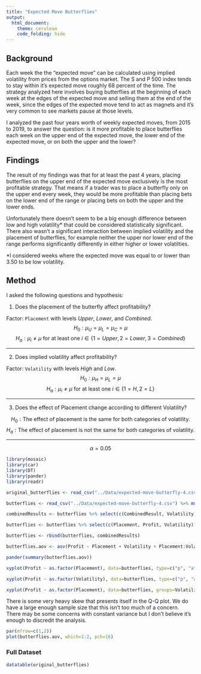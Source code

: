 ```yaml
---
title: "Expected Move Butterflies"
output: 
  html_document:
    theme: cerulean
    code_folding: hide
---
```


## Background

Each week the the "expected move" can be calculated using implied volatility from prices from the options market. The S and P 500 index tends to stay within it's expected move roughly 68 percent of the time. The strategy analyzed here involves buying butterflies at the beginning of each week at the edges of the expected move and selling them at the end of the week, since the edges of the expected move tend to act as magnets and it's very common to see markets pause at those levels. 

I analyzed the past four years worth of weekly expected moves, from 2015 to 2019, to answer the question: is it more profitable to place butterflies each week on the upper end of the expected move, the lower end of the expected move, or on both the upper and the lower?

## Findings

The result of my findings was that for at least the past 4 years, placing butterflies on the upper end of the expected move exclusively is the most profitable strategy. That means if a trader was to place a butterfly only on the upper end every week, they would be more profitable than placing bets on the lower end of the range or placing bets on both the upper and the lower ends.

Unfortunately there doesn't seem to be a big enough difference between low and high volatility* that could be considered statistically significant. There also wasn't a significant interaction between implied volatility and the placement of butterflies, for example neither the upper nor lower end of the range performs significantly differently in either higher or lower volatilties.

*I considered weeks where the expected move was equal to or lower than 3.50 to be low volatility.

## Method

I asked the following questions and hypothesis:

1) Does the placement of the butterfly affect profitability?

Factor: `Placement` with levels $Upper$, $Lower$, and $Combined$.
$$
  H_0: \mu_U = \mu_L = \mu_C = \mu
$$
$$
  H_a: \mu_i \neq \mu \ \text{for at least one}\ i\in\{1=Upper,2=Lower,3=Combined\}
$$

<hr>

2) Does implied volatility affect profitability?

Factor: `Volatility` with levels $High$ and $Low$.
$$
  H_0: \mu_H = \mu_L = \mu
$$
$$
  H_a: \mu_i \neq \mu \ \text{for at least one}\ i\in\{1=H,2=L\}
$$
<hr>

3) Does the effect of Placement change according to different Volatility?

$$
  H_0: \text{The effect of placement is the same for both categories of volatility.}
$$
$$
  H_a: \text{The effect of placement is not the same for both categories of volatility.}
$$
<hr>

$$
\alpha = 0.05
$$

```r
library(mosaic)
library(car)
library(DT)
library(pander)
library(readr)

original_butterflies <- read_csv("../Data/expected-move-butterfly-4.csv")

butterflies <- read_csv("../Data/expected-move-butterfly-4.csv") %>% mutate(Volatility = ifelse(ExpectedMove > 3.5, 'high', 'low')) %>% select(c(ClosingDebitUpper, ClosingDebitUpper, LowerResult, UpperResult, CombinedResult, Volatility)) %>% mutate(Placement = ifelse(ClosingDebitUpper == 0, 'lower', 'upper'), Profit = ifelse(ClosingDebitUpper == 0, LowerResult, UpperResult))

combinedResults <- butterflies %>% select(c(CombinedResult, Volatility)) %>% mutate(Placement = 'combined') %>% rename(Profit = CombinedResult)

butterflies <- butterflies %>% select(c(Placement, Profit, Volatility))

butterflies <- rbind(butterflies, combinedResults)

butterflies.aov <- aov(Profit ~ Placement + Volatility + Placement:Volatility, data=butterflies)

```

```r
pander(summary(butterflies.aov))

xyplot(Profit ~ as.factor(Placement), data=butterflies, type=c("p", "a"), xlab="Placment", main="Significance of placement")

xyplot(Profit ~ as.factor(Volatility), data=butterflies, type=c("p", "a"), xlab="Volatility", main="Non-significance of volatility")

xyplot(Profit ~ as.factor(Placement), data=butterflies, groups=Volatility, type=c("p", "a"), auto.key=list(corner=c(1,1)), xlab="Placement", main="Interaction between volatility and placement")
```

There is some very heavy skew that presents itself in the Q-Q plot. We do have a large enough sample size that this isn't too much of a concern. There may be some concerns with constant variance but I don't believe it's enough to discredit the analysis.

```r
par(mfrow=c(1,2))
plot(butterflies.aov, which=1:2, pch=16)
```

### Full Dataset
```r
datatable(original_butterflies)
```


